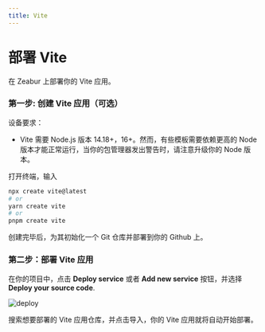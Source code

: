 ```yaml
---
title: Vite
---
```



<Head>
  <meta name="zeabur:image:title" content="部署 Vite" />
  <meta name="zeabur:image:subtitle" content="在 Zeabur 上部署你的 Vite 应用" />
</Head>

# 部署 Vite

在 Zeabur 上部署你的 Vite 应用。

### 第一步: 创建 Vite 应用（可选）

设备要求：
- Vite 需要 Node.js 版本 14.18+，16+。然而，有些模板需要依赖更高的 Node 版本才能正常运行，当你的包管理器发出警告时，请注意升级你的 Node 版本。

打开终端，输入  
```bash 
npx create vite@latest
# or 
yarn create vite
# or
pnpm create vite
```

创建完毕后，为其初始化一个 Git 仓库并部署到你的 Github 上。

### 第二步：部署 Vite 应用

在你的项目中，点击 **Deploy service** 或者 **Add new service** 按钮，并选择 **Deploy your source code**.

![deploy](/framework/deploy.png)

搜索想要部署的 Vite 应用仓库，并点击导入，你的 Vite 应用就将自动开始部署。

